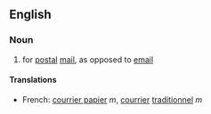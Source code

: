 ==English==

===Noun===
# {{retronym}} for [[post]]al [[mail]], as opposed to [[email]]
====Translations====
*French: [[courrier papier]] ''m'', [[courrier]] [[traditionnel]] ''m''